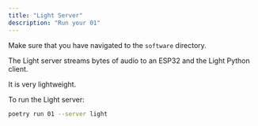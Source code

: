 ```yaml
---
title: "Light Server"
description: "Run your 01"
---
```


<Info> Make sure that you have navigated to the `software` directory. </Info>

The Light server streams bytes of audio to an ESP32 and the Light Python client.

It is very lightweight.

To run the Light server:

```bash
poetry run 01 --server light
```
